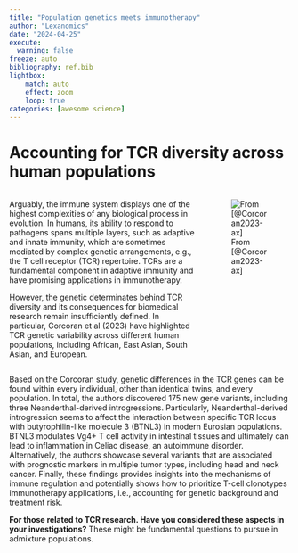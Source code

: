 ```yaml
---
title: "Population genetics meets immunotherapy"
author: "Lexanomics"
date: "2024-04-25"
execute:
  warning: false
freeze: auto
bibliography: ref.bib
lightbox:
    match: auto
    effect: zoom
    loop: true
categories: [awesome science]
---
```


# Accounting for TCR diversity across human populations

::: columns
::: {.column width="70%"}

Arguably, the immune system displays one of the highest complexities of any biological process in evolution. In humans, its ability to respond to pathogens spans multiple layers, such as adaptive and innate immunity, which are sometimes mediated by complex genetic arrangements, e.g., the T cell receptor (TCR) repertoire. TCRs are a fundamental component in adaptive immunity and have promising applications in immunotherapy. 

However, the genetic determinates behind TCR diversity and its consequences for biomedical research remain insufficiently defined. In particular, Corcoran et al (2023) have highlighted TCR genetic variability across different human populations, including African, East Asian, South Asian, and European. 

:::

::: {.column width="30%"}
![From [@Corcoran2023-ax]](abstract.jpeg){width="300," heigh="300," fig-align="center"}
:::
:::

Based on the Corcoran study, genetic differences in the TCR genes can be found within every individual, other than identical twins, and every population. In total, the authors discovered 175 new gene variants, including three Neanderthal-derived introgressions. Particularly, Neanderthal-derived introgression seems to affect the interaction between specific TCR locus with butyrophilin-like molecule 3 (BTNL3) in modern Eurosian populations. BTNL3 modulates Vg4+ T cell activity in intestinal tissues and ultimately can lead to inflammation in Celiac disease, an autoimmune disorder. Alternatively, the authors showcase several variants that are associated with prognostic markers in multiple tumor types, including head and neck cancer. Finally, these findings provides insights into the mechanisms of immune regulation and potentially shows how to prioritize T-cell clonotypes immunotherapy applications, i.e., accounting for genetic background and treatment risk.

**For those related to TCR research. Have you considered these aspects in your investigations?** These might be fundamental questions to pursue in admixture populations.
